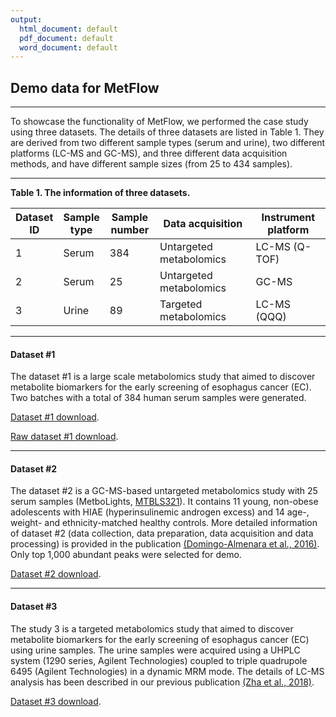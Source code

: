 ```yaml
---
output:
  html_document: default
  pdf_document: default
  word_document: default
---
```


## Demo data for MetFlow

***

To showcase the functionality of MetFlow, we performed the case study using three datasets. The details of three datasets are listed in Table 1. They are derived from two different sample types (serum and urine), two different platforms (LC-MS and GC-MS), and three different data acquisition methods, and have different sample sizes (from 25 to 434 samples). 


---

**Table 1. The information of three datasets.**

Dataset ID|Sample type|Sample number|Data acquisition        |Instrument platform
----------|-----------|-------------|------------------------|-------------------
1         | Serum     |   384       | Untargeted metabolomics|LC-MS (Q-TOF)     
2         | Serum     |   25        | Untargeted metabolomics|GC-MS
3         |  Urine    |   89        |Targeted metabolomics   |LC-MS (QQQ)


---

#### <i class="fa fa-file"></i> Dataset #1

The dataset #1 is a large scale metabolomics study that aimed to discover metabolite biomarkers for the early screening of esophagus cancer (EC). Two batches with a total of 384 human serum samples were generated.

<i class="fa fa-download"></i> [Dataset #1 download](https://github.com/jaspershen/demo_data_for_metflow/blob/master/metflow_dataset1.zip).

<i class="fa fa-download"></i> [Raw dataset #1 download](https://github.com/jaspershen/demo_data_for_metflow/blob/master/metflow_dataset1_raw.zip).


---

#### <i class="fa fa-file"></i> Dataset #2

The dataset #2 is a GC-MS-based untargeted metabolomics study with 25 serum samples (MetboLights, [MTBLS321](https://www.ebi.ac.uk/metabolights/MTBLS321)). It contains 11 young, non-obese adolescents with HIAE (hyperinsulinemic androgen excess) and 14 age-, weight- and ethnicity-matched healthy controls. More detailed information of dataset #2 (data collection, data preparation, data acquisition and data processing) is provided in the publication [(Domingo-Almenara et al., 2016)](https://pubs.acs.org/doi/abs/10.1021/acs.analchem.6b02927). Only top 1,000 abundant peaks were selected for demo.

<i class="fa fa-download"></i> [Dataset #2 download](https://github.com/jaspershen/demo_data_for_metflow/blob/master/metflow_dataset2.zip).

---

#### <i class="fa fa-file"></i> Dataset #3

The study 3 is a targeted metabolomics study that aimed to discover metabolite biomarkers for the early screening of esophagus cancer (EC) using urine samples. The urine samples were acquired using a UHPLC system (1290 series, Agilent Technologies) coupled to triple quadrupole 6495 (Agilent Technologies) in a dynamic MRM mode. The details of LC-MS analysis has been described in our previous publication [(Zha et al., 2018)](https://pubs.acs.org/doi/10.1021/acs.analchem.7b05318). 

<i class="fa fa-download"></i> [Dataset #3 download](https://github.com/jaspershen/demo_data_for_metflow/blob/master/metflow_dataset3.zip).





<html>
<head>
<link rel="stylesheet" href="https://cdn.bootcss.com/font-awesome/4.7.0/css/font-awesome.css">
</head>
</html>





<script type="text/javascript">
	$(document).ready(function() {
	    //为超链接加上target='_blank'属性
		$('a[href^="http"]').each(function() {
			$(this).attr('target', '_blank');
		});
	});
</script>
